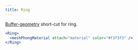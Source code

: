 ```yaml
---
title: Ring
---
```


[Buffer-geometry](https://threejs.org/docs/index.html#api/en/core/BufferGeometry) short-cut for ring.

```jsx
<Ring>
  <meshPhongMaterial attach="material" color="#f3f3f3" />
</Ring>
```

<StoryBook lib="drei" id="shapes--ring" />
